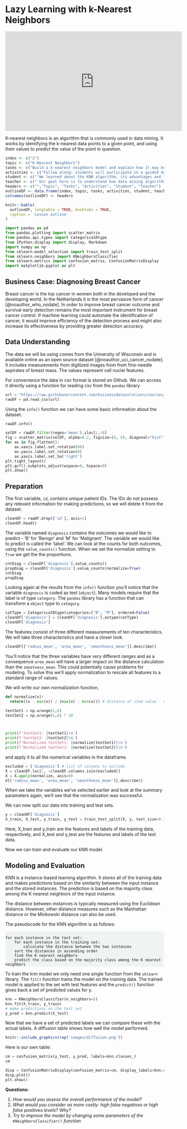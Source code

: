 # Lazy Learning with k-Nearest Neighbors {#knn}

<iframe width="560" height="315" src="https://www.youtube.com/embed/MDniRwXizWo" frameborder="0" allow="accelerometer; autoplay; clipboard-write; encrypted-media; gyroscope; picture-in-picture" allowfullscreen>
</iframe>

K-nearest neighbors is an algorithm that is commonly used in data mining. It works by identifying the k-nearest data points to a given point, and using their values to predict the value of the point in question.

```r
index <- c("2")
topic <- c("K-Nearest Neighbors")
tasks <- c("Build a k-nearest neighbors model and explain how it may be used to predict the values of data points.")
activities <- c("Follow along: students will participate in a guided demo of a data mining process building a model using K-Nearest Neighbors and evaluating its accuracy using a Confusion Matrix.")
student <- c("'We learned about the KNN algorithm, its advantages and limitations, as well as how to interpret a confusion matrix to evaluate the accuracy of a model.'")
teacher <- c("'Our goal here is to understand how data mining algorithms work and how they can be applied to real-world problems. As a teacher, my role is to clarify any doubts and ensure that everyone is actively participating. As students, you will be challenged to apply your knowledge to a problem and think critically.'")
headers <- c("","Topic", "Tasks", "Activities", "Student", "Teacher")
outlineDF <- data.frame(index, topic, tasks, activities, student, teacher)
colnames(outlineDF) <- headers

knitr::kable(
  outlineDF, longtable = TRUE, booktabs = TRUE,
  caption = 'Lesson outline'
)
```


```python
import pandas as pd
from pandas.plotting import scatter_matrix
from pandas.api.types import CategoricalDtype
from IPython.display import display, Markdown
import numpy as np
from sklearn.model_selection import train_test_split
from sklearn.neighbors import KNeighborsClassifier
from sklearn.metrics import confusion_matrix, ConfusionMatrixDisplay
import matplotlib.pyplot as plt
```

## Business Case: Diagnosing Breast Cancer

Breast cancer is the top cancer in women both in the developed and the developing world. In the Netherlands it is the most pervasive form of cancer [@noauthor_who_nodate]. In order to improve breast cancer outcome and survival early detection remains the most important instrument for breast cancer control. If machine learning could automate the identification of cancer, it would improve efficiency of the detection process and might also increase its effectiveness by providing greater detection accuracy.

## Data Understanding

The data we will be using comes from the University of Wisconsin and is available online as an open source dataset [@noauthor_uci_cancer_nodate]. It includes measurements from digitized images from from fine-needle aspirates of breast mass. The values represent cell nuclei features.

For convenience the data in csv format is stored on Github. We can access it directly using a function for reading csv from the `pandas` library

```python
url = "https://raw.githubusercontent.com/businessdatasolutions/courses/main/data%20mining/gitbook/datasets/breastcancer.csv"
rawDF = pd.read_csv(url)
```

Using the `info()` function we can have some basic information about the dataset.

```python
rawDF.info()
```

```python
selDF = rawDF.filter(regex='mean').iloc[:,:6]
fig = scatter_matrix(selDF, alpha=0.2, figsize=(6, 6), diagonal="hist")
for ax in fig.flatten():
    ax.xaxis.label.set_rotation(90)
    ax.yaxis.label.set_rotation(0)
    ax.yaxis.label.set_ha('right')
plt.tight_layout()
plt.gcf().subplots_adjust(wspace=0, hspace=0)
plt.show()
```

## Preparation

The first variable, `id`, contains unique patient IDs. The IDs do not possess any relevant information for making predictions, so we will delete it from the dataset.

```python
cleanDF = rawDF.drop(['id'], axis=1)
cleanDF.head()
```

The variable named `diagnosis` contains the outcomes we would like to predict - 'B' for 'Benign' and 'M' for 'Malignant'. The variable we would like to predict is called the 'label'. We can look at the counts for both outcomes, using the `value_counts()` function. When we set the normalize setting to `True` we get the the proportions.

```python
cntDiag = cleanDF['diagnosis'].value_counts()
propDiag = cleanDF['diagnosis'].value_counts(normalize=True)
cntDiag
propDiag
```

Looking again at the results from the `info()` function you'll notice that the variable `diagnosis` is coded as text (`object`). Many models require that the label is of type `category`. The `pandas` library has a function that can transform a `object` type to `category`.

```python
catType = CategoricalDtype(categories=["B", "M"], ordered=False)
cleanDF['diagnosis'] = cleanDF['diagnosis'].astype(catType)
cleanDF['diagnosis']
```

The features consist of three different measurements of ten characteristics. We will take three characteristics and have a closer look.

```python
cleanDF[['radius_mean', 'area_mean', 'smoothness_mean']].describe()
```

You'll notice that the three variables have very different ranges and as a consequence `area_mean` will have a larger impact on the distance calculation than the `smootness_mean`. This could potentially cause problems for modeling. To solve this we'll apply normalization to rescale all features to a standard range of values.

We will write our own normalization function,

```python

def normalize(x):
  return((x - min(x)) / (max(x) - min(x))) # distance of item value - minimum vector value divided by the range of all vector values

testSet1 = np.arange(1,6)
testSet2 = np.arange(1,6) * 10



print(f'testSet1: {testSet1}\n')
print(f'testSet2: {testSet2}\n')
print(f'Normalized testSet1: {normalize(testSet1)}\n')
print(f'Normalized testSet2: {normalize(testSet2)}\n')

```

and apply it to all the numerical variables in the dataframe.

```python

excluded = ['diagnosis'] # list of columns to exclude
X = cleanDF.loc[:, ~cleanDF.columns.isin(excluded)]
X = X.apply(normalize, axis=0)
X[['radius_mean', 'area_mean', 'smoothness_mean']].describe()
```

When we take the variables we've selected earlier and look at the summary parameters again, we'll see that the normalization was successful.

We can now split our data into training and test sets.

```python
y = cleanDF['diagnosis']
X_train, X_test, y_train, y_test = train_test_split(X, y, test_size=0.3, random_state=123, stratify=y)
```

Here, X_train and y_train are the features and labels of the training data, respectively, and X_test and y_test are the features and labels of the test data.

Now we can train and evaluate our kNN model.

## Modeling and Evaluation

KNN is a instance-based learning algorithm. It stores all of the training data and makes predictions based on the similarity between the input instance and the stored instances. The prediction is based on the majority class among the K nearest neighbors of the input instance.

The distance between instances is typically measured using the Euclidean distance. However, other distance measures such as the Manhattan distance or the Minkowski distance can also be used.

The pseudocode for the KNN algorithm is as follows:

::: {.p-2 style="background-color:#f0f3f4;"}
```{=html}
<pre><code class=''>
<span class="hljs-keyword">for</span> <span class="hljs-keyword">each</span> instance <span class="hljs-keyword">in</span> the test <span class="hljs-keyword">set</span>:
    <span class="hljs-keyword">for</span> <span class="hljs-keyword">each</span> instance <span class="hljs-keyword">in</span> the training <span class="hljs-keyword">set</span>:
        calculate the distance between the two instances
    sort the distances <span class="hljs-keyword">in</span> ascending <span class="hljs-keyword">order</span>
    find the K nearest neighbors
    predict the <span class="hljs-keyword">class</span> based <span class="hljs-keyword">on</span> the majority <span class="hljs-keyword">class</span> among the K nearest neighbors
</code></pre>
```
:::

To train the knn model we only need one single function from the `sklearn` library. The `fit()` function trains the model on the training data. The trained model is applied to the set with test features and the `predict()` function gives back a set of predicted values for y.

```python
knn = KNeighborsClassifier(n_neighbors=5)
knn.fit(X_train, y_train)
# make predictions on the test set
y_pred = knn.predict(X_test)
```

Now that we have a set of predicted labels we can compare these with the actual labels. A diffusion table shows how well the model performed.

```r
knitr::include_graphics(rep('images/diffusion.png'))
```

Here is our own table:

```python
cm = confusion_matrix(y_test, y_pred, labels=knn.classes_)
cm
```

```python
disp = ConfusionMatrixDisplay(confusion_matrix=cm, display_labels=knn.classes_)
disp.plot()
plt.show()
```

**Questions:**

1.  *How would you assess the overall performance of the model?*
2.  *What would you consider as more costly: high false negatives or high false positives levels? Why?*
3.  *Try to improve the model by changing some parameters of the `KNeighborsClassifier()` function*
